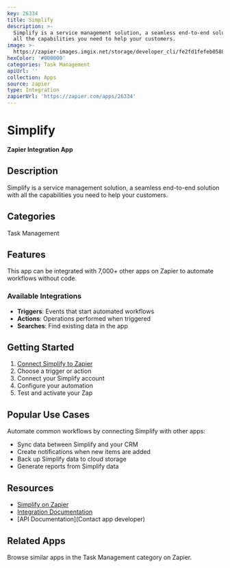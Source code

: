 ```yaml
---
key: 26334
title: Simplify
description: >-
  Simplify is a service management solution, a seamless end-to-end solution with
  all the capabilities you need to help your customers.
image: >-
  https://zapier-images.imgix.net/storage/developer_cli/fe2fd1fefeb0588d325790e06f6ec8a6.png?auto=format%2Ccompress&ixlib=python-3.0.0&q=50
hexColor: '#000000'
categories: Task Management
apiUrl: ''
collection: Apps
source: zapier
type: Integration
zapierUrl: 'https://zapier.com/apps/26334'
---
```

# Simplify

**Zapier Integration App**

## Description

Simplify is a service management solution, a seamless end-to-end solution with all the capabilities you need to help your customers.

## Categories

Task Management

## Features

This app can be integrated with 7,000+ other apps on Zapier to automate workflows without code.

### Available Integrations

- **Triggers**: Events that start automated workflows
- **Actions**: Operations performed when triggered
- **Searches**: Find existing data in the app

## Getting Started

1. [Connect Simplify to Zapier](https://zapier.com/apps/26334)
2. Choose a trigger or action
3. Connect your Simplify account
4. Configure your automation
5. Test and activate your Zap

## Popular Use Cases

Automate common workflows by connecting Simplify with other apps:

- Sync data between Simplify and your CRM
- Create notifications when new items are added
- Back up Simplify data to cloud storage
- Generate reports from Simplify data

## Resources

- [Simplify on Zapier](https://zapier.com/apps/26334)
- [Integration Documentation](https://zapier.com/apps/26334/integrations)
- [API Documentation](Contact app developer)

## Related Apps

Browse similar apps in the Task Management category on Zapier.
